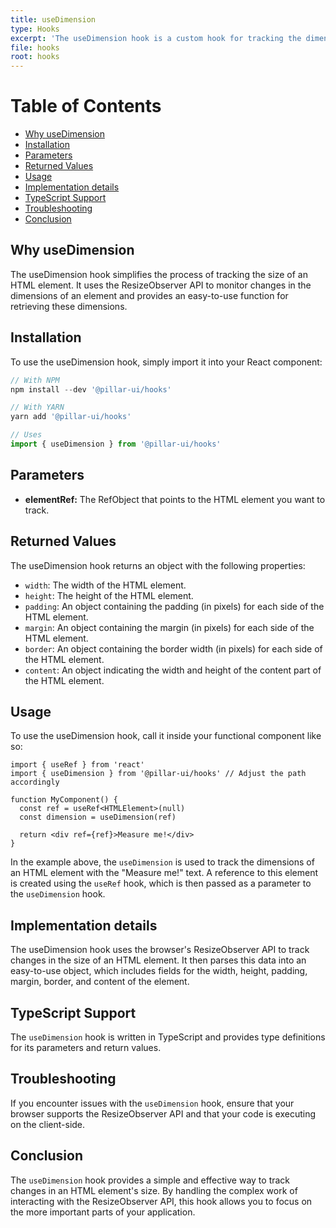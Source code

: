 ```yaml
---
title: useDimension
type: Hooks
excerpt: 'The useDimension hook is a custom hook for tracking the dimensions of an HTML element. It returns an object containing the dimensions and related properties of the tracked element.'
file: hooks
root: hooks
---
```


# Table of Contents

- [Why useDimension](#why-usedimension)
- [Installation](#installation)
- [Parameters](#parameters)
- [Returned Values](#returned-values)
- [Usage](#usage)
- [Implementation details](#implementation-details)
- [TypeScript Support](#typescript-support)
- [Troubleshooting](#troubleshooting)
- [Conclusion](#conclusion)

## Why useDimension

The useDimension hook simplifies the process of tracking the size of an HTML element. It uses the ResizeObserver API to monitor changes in the dimensions of an element and provides an easy-to-use function for retrieving these dimensions.

## Installation

To use the useDimension hook, simply import it into your React component:

```ts
// With NPM
npm install --dev '@pillar-ui/hooks'

// With YARN
yarn add '@pillar-ui/hooks'

// Uses
import { useDimension } from '@pillar-ui/hooks'
```

## Parameters

- **elementRef:** The RefObject that points to the HTML element you want to track.

## Returned Values

The useDimension hook returns an object with the following properties:

- `width`: The width of the HTML element.
- `height`: The height of the HTML element.
- `padding`: An object containing the padding (in pixels) for each side of the HTML element.
- `margin`: An object containing the margin (in pixels) for each side of the HTML element.
- `border`: An object containing the border width (in pixels) for each side of the HTML element.
- `content`: An object indicating the width and height of the content part of the HTML element.

## Usage

To use the useDimension hook, call it inside your functional component like so:

```tsx
import { useRef } from 'react'
import { useDimension } from '@pillar-ui/hooks' // Adjust the path accordingly

function MyComponent() {
  const ref = useRef<HTMLElement>(null)
  const dimension = useDimension(ref)

  return <div ref={ref}>Measure me!</div>
}
```

In the example above, the `useDimension` is used to track the dimensions of an HTML element with the "Measure me!" text. A reference to this element is created using the `useRef` hook, which is then passed as a parameter to the `useDimension` hook.

## Implementation details

The useDimension hook uses the browser's ResizeObserver API to track changes in the size of an HTML element. It then parses this data into an easy-to-use object, which includes fields for the width, height, padding, margin, border, and content of the element.

## TypeScript Support

The `useDimension` hook is written in TypeScript and provides type definitions for its parameters and return values.

## Troubleshooting

If you encounter issues with the `useDimension` hook, ensure that your browser supports the ResizeObserver API and that your code is executing on the client-side.

## Conclusion

The `useDimension` hook provides a simple and effective way to track changes in an HTML element's size. By handling the complex work of interacting with the ResizeObserver API, this hook allows you to focus on the more important parts of your application.
